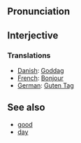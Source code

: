 ==Pronunciation==

==Interjective==

===Translations===
* [[Danish#Noun|Danish]]: [[Goddag]]
* [[French#Noun|French]]: [[Bonjour]]
* [[German#Noun 2|German]]: [[Guten Tag]]

==See also==
* [[good]]
* [[day]]